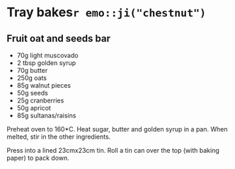 # Tray bakes`r emo::ji("chestnut")` {-}

## Fruit oat and seeds bar {-}

* 70g light muscovado
* 2 tbsp golden syrup
* 70g butter
* 250g oats
* 85g walnut pieces
* 50g seeds
* 25g cranberries
* 50g apricot
* 85g sultanas/raisins

Preheat oven to 160*C. Heat sugar, butter and golden syrup in a pan. When melted, stir in the other ingredients.

Press into a lined 23cmx23cm tin. Roll a tin can over the top (with baking paper) to pack down.


